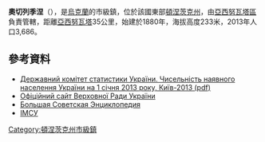 {{no footnotes|time=2015-09-14T23:47:36+00:00}}
{{coord|48|14|34|N|37|36|38|E|scale:100000|display=title}}

'''奧切列季涅'''（{{lang-uk|Очеретине}}），是[[烏克蘭|烏克蘭]]的市級鎮，位於該國東部[[頓涅茨克州|頓涅茨克州]]，由[[亞西努瓦塔區|亞西努瓦塔區]]負責管轄，距離[[亞西努瓦塔|亞西努瓦塔]]35公里，始建於1880年，海拔高度233米，2013年人口3,686。

==參考資料==
*[http://www.ukrstat.gov.ua/druk/publicat/kat_u/2013/sb/06_13/sb_nnas_2012.zip Державний комітет статистики України. Чисельність наявного населення України на 1 січня 2013 року, Київ-2013 (pdf)]{{Wayback|url=http://www.ukrstat.gov.ua/druk/publicat/kat_u/2013/sb/06_13/sb_nnas_2012.zip |date=20181115124447 }}
* [http://gska2.rada.gov.ua/pls/z7502/A005?rdat1=20.10.2003&rf7571=8277 Офіційний сайт Верховної Ради України]{{dead link|date=2017年12月 |bot=InternetArchiveBot |fix-attempted=yes }}
* [http://bse.sci-lib.com/article085999.html Большая Советская Энциклопедия] {{Wayback|url=http://bse.sci-lib.com/article085999.html |date=20160304131724 }}
* [https://web.archive.org/web/20140313105053/http://ukrssr.ru/Donezkaja.obl/JAsinovatskij.rajon/Oczeretino.html ІМСУ]

{{DEFAULTSORT:Очеретине}}
[[Category:頓涅茨克州市級鎮|Category:頓涅茨克州市級鎮]]


{{Donetsk-geo-stub}}